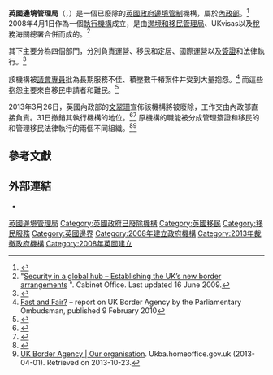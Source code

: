 {{noteTA
|G1=PoliticiansUK
|G2=UK Government
}}
{{Infobox law enforcement agency
|agencyname      = 英國邊境管理局
|abbreviation    = UKBA
|logo            = Uk border agency logo.svg
|logosize        = 80px
|flag            =
|flagcaption     = 
|flagesize       =
|mission         = 管理及控制進入英國的移民
|formedyear      = 2008年
|formedmonthday  = 4月1日
|preceding1      = [[邊境和移民局|邊境和移民局]]
|preceding2      = UKvisas
|preceding3      = [[稅務海關總署|稅務海關總署]]的[[口岸|口岸]]
|dissolved       =
|superseding     =
|employees       = 23,500
|budget          =
|nongovernment   =
|country         = 英國
|countryabbr     = 英國
|national        = yes
|international   =
|map             =
|mapcaption      =
|sizearea        =
|sizepopulation  =
|legaljuris      = [[英國|英國]]
|speciality1     = border
|speciality2     = customs
|headquarters    = 倫敦，2 Marsham Street
|sworn           = 10,000
|unsworn         = 10,000
|multinational   =
|electeetype     = Minister
|minister1name   = Mark Harper
|minister1pfo    = Minister of State for Immigration
|chief1name      = Rob Whiteman
|chief1position  = Chief Executive
|parentagency    = [[英國內政部|英國內政部]]
|uniformedas     = Yes
|boat1type       = [[UKBA_42m_Customs_Cutter|UKBA 42m Customs Cutter]]
|boats1          = 五
|aircraft1type   =
|aircraft1       = 有
|animal1type     = 檢測犬
|animals1        = 超過100
|website         = {{url|http://ukba.homeoffice.gov.uk/|ukba.homeoffice.gov.uk}}
|footnotes       =
|reference       =
}}

'''英國邊境管理局'''（{{lang-en|UK Border Agency}}，{{lang|en|UKBA}}）是一個已廢除的[[英國政府|英國政府]][[邊境管制|邊境管制]]機構，屬於[[內政部_(英國)|內政部]]。<ref>{{cite web |url=https://www.gov.uk/government/organisations/uk-border-agency |title=UK Border Agency |year=2013 |publisher=GOV.UK |accessdate=27 March 2013}}</ref> 2008年4月1日作為一個[[執行機構|執行機構]]成立，是由[[邊境和移民管理局|邊境和移民管理局]]、UKvisas以及[[稅務海關總署|稅務海關總署]]合併而成的。<ref>"[http://www.cabinetoffice.gov.uk/border_review.aspx Security in a global hub – Establishing the UK’s new border arrangements] {{webarchive|url=https://archive.is/20120801122855/www.cabinetoffice.gov.uk/border_review.aspx |date=2012-08-01 }}". Cabinet Office. Last updated 16 June 2009.</ref>

其下主要分為四個部門，分別負責運營、移民和定居、國際運營以及[[簽證|簽證]]和法律執行。<ref name="Org">{{cite web |url=http://ukba.homeoffice.gov.uk/aboutus/organisation/ |title=Our organisation |year=2013 |publisher=UK Border Agency |accessdate=27 March 2013}}</ref>

該機構被[[議會和健康服務專員|議會專員]]批為長期服務不佳、積壓數千樁案件并受到大量抱怨。<ref name="faf">[http://www.ombudsman.org.uk/__data/assets/tpdf_file/0016/673/UKBA-2010-02-09.pdf Fast and Fair?]{{dead link|date=October 2017 |bot=InternetArchiveBot }} – report on UK Border Agency by the Parliamentary Ombudsman, published 9 February 2010</ref> 而這些抱怨主要來自移民申請者和難民。<ref name="omb">{{cite web |url=http://www.ombudsman.org.uk/about-us/media-centre/press-releases/2010/pr2010-03 |title=Press release: Ombudsman publishes report on UK Border Agency |publisher=Ombudsman.org.uk |accessdate=12 April 2012 |deadurl=yes |archiveurl=https://web.archive.org/web/20120403030127/http://www.ombudsman.org.uk/about-us/media-centre/press-releases/2010/pr2010-03 |archivedate=3 April 2012 }}</ref>

2013年3月26日，英國內政部的[[文翠珊|文翠珊]]宣佈該機構將被廢除，工作交由內政部直接負責。31日撤銷其執行機構的地位。<ref name=AgencyStatusRevoked>{{cite web|url=http://www.theyworkforyou.com/debates/?id=2013-03-26b.1500.0 |title=UK Border Agency |publisher=UK Parliament Hansard via TheyWorkForYou.com |date=26 March 2013 |accessdate=8 June 2013}}</ref><ref name=UKBATransition>{{cite web |url=http://www.ukba.homeoffice.gov.uk/sitecontent/newsarticles/2013/may/11-transition |title=UK Border Agency’s transition to Home Office   |publisher=Former UK Border Agency Website |date=3 May 2013 |accessdate=8 June 2013 |archive-date=2013-06-16 |archive-url=https://web.archive.org/web/20130616175953/http://www.ukba.homeoffice.gov.uk/sitecontent/newsarticles/2013/may/11-transition |dead-url=no }}</ref> 原機構的職能被分成管理簽證和移民的和管理移民法律執行的兩個不同組織。<ref name=Abolition>{{cite web|url=http://www.bbc.co.uk/news/uk-politics-21941395 |title=UK Border Agency 'not good enough' and being scrapped |publisher=BBC News |date=26 March 2013 |accessdate=26 March 2013}}</ref><ref>[http://www.ukba.homeoffice.gov.uk/aboutus/organisation/ UK Border Agency | Our organisation]. Ukba.homeoffice.gov.uk (2013-04-01). Retrieved on 2013-10-23.</ref>

== 參考文獻==
{{reflist|colwidth=30em}}

==外部連結 ==
{{Commons category|UK Border Agency}}
* {{official website|http://ukba.homeoffice.gov.uk}}

{{DEFAULTSORT:Uk Border Agency}}
[[Category:英國邊境管理局|]]
[[Category:英國政府已廢除機構|Category:英國政府已廢除機構]]
[[Category:英國移民|Category:英國移民]]
[[Category:移民服務|Category:移民服務]]
[[Category:英國邊界|Category:英國邊界]]
[[Category:2008年建立政府機構|Category:2008年建立政府機構]]
[[Category:2013年裁撤政府機構|Category:2013年裁撤政府機構]]
[[Category:2008年英國建立|Category:2008年英國建立]]